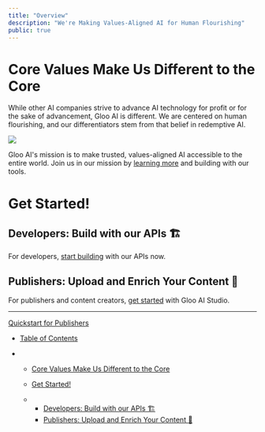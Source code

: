 ```yaml
---
title: "Overview"
description: "We're Making Values-Aligned AI for Human Flourishing"
public: true
---
```


# Core Values Make Us Different to the Core

While other AI companies strive to advance AI technology for profit or for the sake of advancement, Gloo AI is different. We are centered on human flourishing, and our differentiators stem from that belief in redemptive AI.

![](/images/docs/ad56a81adbfcb4d42dfc0a0311096bbcc3f6fc2b8143816c1220b15c655c864a-Gloo_AI_Differences.jpg)

Gloo AI's mission is to make trusted, values-aligned AI accessible to the entire world. Join us in our mission by [learning more](https://docs.ai.gloo.com/update/docs/getting-started#/) and building with our tools.

# Get Started!

## Developers: Build with our APIs 🏗️

For developers, [start building](https://docs.ai.gloo.com/docs/quickstart-for-developers#/) with our APIs now.

## Publishers: Upload and Enrich Your Content 🤖

For publishers and content creators, [get started](https://docs.ai.gloo.com/docs/quickstart-for-developers#/) with Gloo AI Studio.

***

[Quickstart for Publishers](/docs/quickstart-for-publishers)

* [Table of Contents](#)

* * [Core Values Make Us Different to the Core](#core-values-make-us-different-to-the-core)

  * [Get Started!](#get-started)

  * * [Developers: Build with our APIs 🏗️](#developers-build-with-our-apis-%EF%B8%8F)
    * [Publishers: Upload and Enrich Your Content 🤖](#publishers-upload-and-enrich-your-content-)
